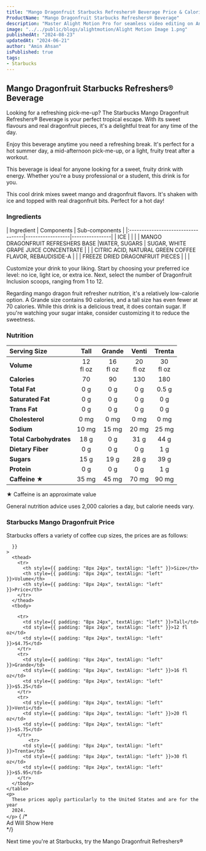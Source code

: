 ```yaml
---
title: "Mango Dragonfruit Starbucks Refreshers® Beverage Price & Calories"
ProductName: "Mango Dragonfruit Starbucks Refreshers® Beverage" 
description: "Master Alight Motion Pro for seamless video editing on Android, iOS, and Tablets with our ultimate guide, unlocking advanced features and elevating your skills in 2024!"
image: "../../public/blogs/alightmotion/Alight Motion Image 1.png"
publishedAt: "2024-08-23"
updatedAt: "2024-06-21"
author: "Amin Ahsan"
isPublished: true
tags:
- Starbucks
---
```


 
## Mango Dragonfruit Starbucks Refreshers® Beverage

Looking for a refreshing pick-me-up? The Starbucks Mango Dragonfruit Refreshers® Beverage is your perfect tropical escape.
With its sweet flavours and real dragonfruit pieces, it's a delightful treat for any time of the day.

Enjoy this beverage anytime you need a refreshing break. It's perfect for a hot summer day, a mid-afternoon pick-me-up, or a light, fruity treat after a workout.

This beverage is ideal for anyone looking for a sweet, fruity drink with energy.
Whether you're a busy professional or a student, this drink is for you.

This cool drink mixes sweet mango and dragonfruit flavors. It's shaken with ice and topped with real dragonfruit bits. Perfect for a hot day!




<style jsx>{`
  .table-container {
    overflow-x: auto;
    position: relative;
  }
  .table-container table {
    border-collapse: collapse;
    width: 30%;
  }
  .table-container th,
  .table-container td {
    border: 1px solid #ddd;
    padding: 2px;
    min-width: 30px;
    font-size: 11px;
  }
  .table-container th:first-child,
  .table-container td:first-child {
    position: sticky;
    left: 0;
    background-color: white;
    z-index: 1;
  }
  @media (max-width: 768px) {
    .table-container th:not(:first-child),
    .table-container td:not(:first-child) {
      min-width: 50px;
    }
  }
`}</style>


### Ingredients
<div style={{ overflowX: "scroll", fontSize: "14px" }}>
  | Ingredient                         | Components       | Sub-components |
  |:-----------------------------------|------------------|----------------|
  | ICE                                |                  |                | 
  | MANGO DRAGONFRUIT REFRESHERS BASE  |WATER, SUGARS    | SUGAR, WHITE GRAPE JUICE CONCENTRATE               | 
  |                                    | CITRIC ACID, NATURAL GREEN COFFEE FLAVOR, REBAUDISIDE-A                 |                | 
  | FREEZE DRIED DRAGONFRUIT PIECES                                   |                  |                | 
</div>

Customize your drink to your liking. Start by choosing your preferred ice level: no ice, light ice, or extra ice. Next, select the number of Dragonfruit Inclusion scoops, ranging from 1 to 12.

Regarding mango dragon fruit refresher nutrition, it's a relatively low-calorie option. A Grande size contains 90 calories, and a tall size has even fewer at 70 calories. While this drink is a delicious treat, it does contain sugar. If you're watching your sugar intake, consider customizing it to reduce the sweetness.

### Nutrition

|  Serving Size	            | Tall           | Grande        | Venti   | Trenta    |
|:--------------------------|:--------------:|:-----------:|:--------:|:--------:|
| **Volume**                | 12 <br/> fl oz | 16 <br/> fl oz |  20 <br/> fl oz | 30 <br/> fl oz |
| **Calories**              | 70             | 90          | 130      | 180      |
| **Total Fat**             | 0 g            | 0 g         | 0 g      | 0.5 g      |
| **Saturated Fat**         | 0 g            | 0 g         | 0 g      | 0 g      |
| **Trans Fat**             | 0 g            | 0 g         | 0 g      | 0 g      |
| **Cholesterol**           | 0 mg           | 0 mg        | 0 mg     | 0 mg     |
| **Sodium**                | 10 mg          | 15 mg       | 20 mg    | 25 mg    | 
| **Total Carbohydrates**   | 18 g           | 0 g         | 31 g      | 44 g      |
| **Dietary Fiber**         | 0 g            | 0 g         | 0 g      | 1 g      |
| **Sugars**                | 15 g            | 19 g         | 28 g      | 39 g      |
| **Protein**               | 0 g            | 0 g         | 0 g      | 1 g      |
| **Caffeine ★**            | 35 mg          | 45 mg      | 70 mg   | 90 mg   |

★ Caffeine is an approximate value

General nutrition advice uses 2,000 calories a day, but calorie needs vary.

<style jsx>{`
  @media (min-width: 768px) {
    .responsive-grid {
      display: grid;
      grid-template-columns: 1fr 1fr;
    }
  }
`}</style>

<div
  style={{
    backgroundColor: "#cee3de",
    borderLeft: "3px solid #0c7556",
   padding: "20px",
    paddingTop: "6px", // Add padding to the top
        display: "grid",
        height: "fit-content",
      }} 
  class="responsive-grid"
>
  <div>
    <h3>Starbucks Mango Dragonfruit Price</h3>
    <p>
      Starbucks offers a variety of coffee cup sizes, the prices are as follows:
    </p>
    <table
      style={{
        backgroundColor: "white",
        width: "100%",
        padding: "20px",
        borderCollapse: "collapse",
            borderRadius: "13px",
        
      }}
    >
      <thead>
        <tr>
          <th style={{ padding: "8px 24px", textAlign: "left" }}>Size</th>
          <th style={{ padding: "8px 24px", textAlign: "left" }}>Volume</th>
          <th style={{ padding: "8px 24px", textAlign: "left" }}>Price</th>
        </tr>
      </thead>
      <tbody>

        <tr>
          <td style={{ padding: "8px 24px", textAlign: "left" }}>Tall</td>
          <td style={{ padding: "8px 24px", textAlign: "left" }}>12 fl oz</td>
          <td style={{ padding: "8px 24px", textAlign: "left" }}>$4.75</td>
        </tr>
        <tr>
          <td style={{ padding: "8px 24px", textAlign: "left" }}>Grande</td>
          <td style={{ padding: "8px 24px", textAlign: "left" }}>16 fl oz</td>
          <td style={{ padding: "8px 24px", textAlign: "left" }}>$5.25</td>
        </tr>
        <tr>
          <td style={{ padding: "8px 24px", textAlign: "left" }}>Venti</td>
          <td style={{ padding: "8px 24px", textAlign: "left" }}>20 fl oz</td>
          <td style={{ padding: "8px 24px", textAlign: "left" }}>$5.75</td>
        </tr>
            <tr>
          <td style={{ padding: "8px 24px", textAlign: "left" }}>Trenta</td>
          <td style={{ padding: "8px 24px", textAlign: "left" }}>30 fl oz</td>
          <td style={{ padding: "8px 24px", textAlign: "left" }}>$5.95</td>
        </tr>
      </tbody>
    </table>
    <p>
      These prices apply particularly to the United States and are for the year
      2024.
    </p>
  </div>
  {  /* <div>Ad Will Show Here</div> */}
  <div></div>
</div>

Next time you're at Starbucks, try the Mango Dragonfruit Refreshers®